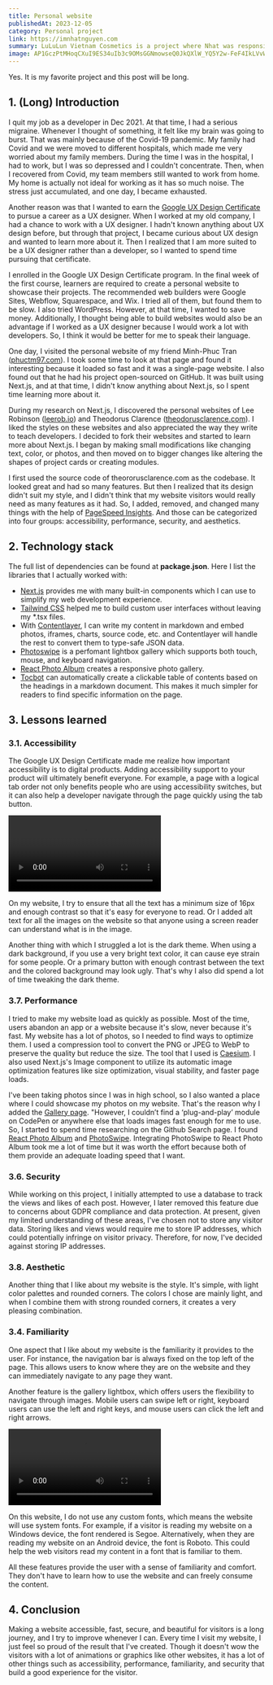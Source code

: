```yaml
---
title: Personal website
publishedAt: 2023-12-05
category: Personal project
link: https://imnhatnguyen.com
summary: LuLuLun Vietnam Cosmetics is a project where Nhat was responsible for customizing the website for the LuLuLun Vietnam Cosmetics
image: AP1GczPtMHoqCXuI9ES34uIb3c9OMsGGNmowseQ0JkQXlW_YQ5Y2w-FeF4IkLVvWzTRKshOYFTcAsR6ZRRNE0t40bRk188Qvuv_xHBwQw7wZ8Klgb7su2aNGA6uJDepm5lj2u6DhR3m9ezGBn6yjmO543JEe
---
```


Yes. It is my favorite project and this post will be long.

## 1. (Long) Introduction

I quit my job as a developer in Dec 2021. At that time, I had a serious migraine. Whenever I thought of something, it felt like my brain was going to burst. That was mainly because of the Covid-19 pandemic. My family had Covid and we were moved to different hospitals, which made me very worried about my family members. During the time I was in the hospital, I had to work, but I was so depressed and I couldn't concentrate. Then, when I recovered from Covid, my team members still wanted to work from home. My home is actually not ideal for working as it has so much noise. The stress just accumulated, and one day, I became exhausted.

<CloudImage
  id='AP1GczNIkUX8NZ1hIT2zZRmQdtCNwdf7ja0a5Ii-FdEeGf56Yy2rOSMNqWp_B1D87ZaJ0BI4vBusuB47HVa0l23RiHAiHAtvfjHBi3btyvFZySjh27dmsrHo16duPbBwkAERT47-VqnJglOvbgg-qGfLFWN2'
  alt='9:50pm July 24, 2021 at the Covid makeshift hospital where I stayed in'
  width={550}
  height={415}
/>

Another reason was that I wanted to earn the [Google UX Design Certificate](https://grow.google/certificates/ux-design) to pursue a career as a UX designer. When I worked at my old company, I had a chance to work with a UX designer. I hadn't known anything about UX design before, but through that project, I became curious about UX design and wanted to learn more about it. Then I realized that I am more suited to be a UX designer rather than a developer, so I wanted to spend time pursuing that certificate.

I enrolled in the Google UX Design Certificate program. In the final week of the first course, learners are required to create a personal website to showcase their projects. The recommended web builders were Google Sites, Webflow, Squarespace, and Wix. I tried all of them, but found them to be slow. I also tried WordPress. However, at that time, I wanted to save money. Additionally, I thought being able to build websites would also be an advantage if I worked as a UX designer because I would work a lot with developers. So, I think it would be better for me to speak their language.

One day, I visited the personal website of my friend Minh-Phuc Tran ([phuctm97.com](https://phuctm97.com/)). I took some time to look at that page and found it interesting because it loaded so fast and it was a single-page website. I also found out that he had his project open-sourced on GitHub. It was built using Next.js, and at that time, I didn't know anything about Next.js, so I spent time learning more about it.

During my research on Next.js, I discovered the personal websites of Lee Robinson ([leerob.io](https://leerob.io)) and Theodorus Clarence ([theodorusclarence.com](https://theodorusclarence.com/)). I liked the styles on these websites and also appreciated the way they write to teach developers. I decided to fork their websites and started to learn more about Next.js. I began by making small modifications like changing text, color, or photos, and then moved on to bigger changes like altering the shapes of project cards or creating modules.

I first used the source code of theororusclarence.com as the codebase. It looked great and had so many features. But then I realized that its design didn't suit my style, and I didn't think that my website visitors would really need as many features as it had. So, I added, removed, and changed many things with the help of [PageSpeed Insights](https://pagespeed.web.dev). And those can be categorized into four groups: accessibility, performance, security, and aesthetics.

<CloudImage
  id='AP1GczO17-_Enq5FNUjtw8Vh0dWm2juXJ8-jilBpAzV14f0zrX4M5Taw6mg6epZPCPdz5ZowkVM2maICE47xMzpiRHB5Tiq74CUAWbx7_J_CGvR6cLe0JZE_jVwZaNjGVTOq8Ys4-Z9Mg8UnEqNf7YA9DVRO'
  alt='PageSpeed Insights report for imnhatnguyen.com (Desktop)'
  width={550}
  height={348}
/>

## 2. Technology stack

The full list of dependencies can be found at **package.json**. Here I list the libraries that I actually worked with:

- [Next.js](https://nextjs.org/) provides me with many built-in components which I can use to simplify my web development experience.
- [Tailwind CSS](https://tailwindcss.com) helped me to build custom user interfaces without leaving my \*.tsx files.
- With [Contentlayer](https://contentlayer.dev), I can write my content in markdown and embed photos, iframes, charts, source code, etc. and Contentlayer will handle the rest to convert them to type-safe JSON data.
- [Photoswipe](https://photoswipe.com) is a perfomant lightbox gallery which supports both touch, mouse, and keyboard navigation.
- [React Photo Album](https://react-photo-album.com) creates a responsive photo gallery.
- [Tocbot](https://tscanlin.github.io/tocbot) can automatically create a clickable table of contents based on the headings in a markdown document. This makes it much simpler for readers to find specific information on the page.

## 3. Lessons learned

### 3.1. Accessibility

The Google UX Design Certificate made me realize how important accessibility is to digital products. Adding accessibility support to your product will ultimately benefit everyone. For example, a page with a logical tab order not only benefits people who are using accessibility switches, but it can also help a developer navigate through the page quickly using the tab button.

<Video
  src='https://gist.github.com/assets/102733388/7194560a-3332-474d-ab41-5978abc11c7f'
  width={550}
  alt='Navigating through the website using the Tab key'
/>

On my website, I try to ensure that all the text has a minimum size of 16px and enough contrast so that it's easy for everyone to read. Or I added alt text for all the images on the website so that anyone using a screen reader can understand what is in the image.

Another thing with which I struggled a lot is the dark theme. When using a dark background, if you use a very bright text color, it can cause eye strain for some people. Or a primary button with enough contrast between the text and the colored background may look ugly. That's why I also did spend a lot of time tweaking the dark theme.

### 3.7. Performance

I tried to make my website load as quickly as possible. Most of the time, users abandon an app or a website because it's slow, never because it's fast. My website has a lot of photos, so I needed to find ways to optimize them. I used a compression tool to convert the PNG or JPEG to WebP to preserve the quality but reduce the size. The tool that I used is [Caesium](https://github.com/Lymphatus/caesium-image-compressor). I also used Next.js's Image component to utilize its automatic image optimization features like size optimization, visual stability, and faster page loads.

<CloudImage
  id='AP1GczNWZ_VtjNorQQ3TMZW49YNbQVM7Q9c-b20_SygJT5hkVvRty76PIKgIpAdNpMj0WjLZbo4c3MA6TmFvPCffzTbHOFWlCuHjkdXT-sC5WvL6wvoReNRfPTyCtC0Pcq1KRffKWp3dr1hdpXdqBV5H3nco'
  alt='Converting images from PNG or JPEG to WebP can preserve the quality but reduce the size'
  width={500}
  height={256}
/>

I've been taking photos since I was in high school, so I also wanted a place where I could showcase my photos on my website. That's the reason why I added the [Gallery page](/gallery). "However, I couldn’t find a ‘plug-and-play’ module on CodePen or anywhere else that loads images fast enough for me to use. So, I started to spend time researching on the Github Search page. I found [React Photo Album](https://github.com/igordanchenko/react-photo-album) and [PhotoSwipe](https://github.com/dimsemenov/PhotoSwipe). Integrating PhotoSwipe to React Photo Album took me a lot of time but it was worth the effort because both of them provide an adequate loading speed that I want.

### 3.6. Security

While working on this project, I initially attempted to use a database to track the views and likes of each post. However, I later removed this feature due to concerns about GDPR compliance and data protection. At present, given my limited understanding of these areas, I've chosen not to store any visitor data. Storing likes and views would require me to store IP addresses, which could potentially infringe on visitor privacy. Therefore, for now, I've decided against storing IP addresses.

### 3.8. Aesthetic

Another thing that I like about my website is the style. It's simple, with light color palettes and rounded corners. The colors I chose are mainly light, and when I combine them with strong rounded corners, it creates a very pleasing combination.

### 3.4. Familiarity

One aspect that I like about my website is the familiarity it provides to the user. For instance, the navigation bar is always fixed on the top left of the page. This allows users to know where they are on the website and they can immediately navigate to any page they want.

Another feature is the gallery lightbox, which offers users the flexibility to navigate through images. Mobile users can swipe left or right, keyboard users can use the left and right keys, and mouse users can click the left and right arrows.

<Video
  src='https://gist.github.com/assets/102733388/4e305ef7-f515-43df-8f9f-90e4516b123f'
  width={550}
  alt='The gallery uses React Photo Album to create the grid and PhotoSwipe as the lightbox'
/>

On this website, I do not use any custom fonts, which means the website will use system fonts. For example, if a visitor is reading my website on a Windows device, the font rendered is Segoe. Alternatively, when they are reading my website on an Android device, the font is Roboto. This could help the web visitors read my content in a font that is familiar to them.

All these features provide the user with a sense of familiarity and comfort. They don't have to learn how to use the website and can freely consume the content.

## 4. Conclusion

Making a website accessible, fast, secure, and beautiful for visitors is a long journey, and I try to improve whenever I can. Every time I visit my website, I just feel so proud of the result that I've created. Though it doesn't wow the visitors with a lot of animations or graphics like other websites, it has a lot of other things such as accessibility, performance, familiarity, and security that build a good experience for the visitor.
